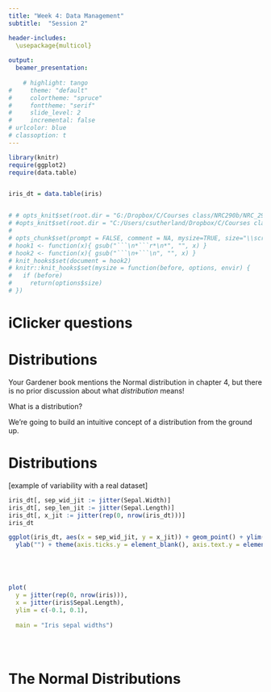 ```yaml
---
title: "Week 4: Data Management"
subtitle:  "Session 2"

header-includes:
  \usepackage{multicol}
  
output:
  beamer_presentation:
    
    # highlight: tango
#     theme: "default"
#     colortheme: "spruce"
#     fonttheme: "serif"
#     slide_level: 2
#     incremental: false
# urlcolor: blue
# classoption: t
---
```


```r
library(knitr)
require(ggplot2)
require(data.table)


iris_dt = data.table(iris)


# # opts_knit$set(root.dir = "G:/Dropbox/C/Courses class/NRC290b/NRC_290b_2018/")
# #opts_knit$set(root.dir = "C:/Users/csutherland/Dropbox/C/Courses class/NRC290b/NRC_290b_2018")
# 
# opts_chunk$set(prompt = FALSE, comment = NA, mysize=TRUE, size="\\scriptsize")
# hook1 <- function(x){ gsub("```\n*```r*\n*", "", x) }
# hook2 <- function(x){ gsub("```\n+```\n", "", x) }
# knit_hooks$set(document = hook2)
# knitr::knit_hooks$set(mysize = function(before, options, envir) {
#   if (before) 
#     return(options$size)
# })
```


# iClicker questions



\begin{multicols}{2}
\null \vfill
\vfill \null
\columnbreak
\includegraphics[width = 0.35\textwidth]{../slide_images/iClicker_logo.png}
\end{multicols}





# Distributions

Your Gardener book mentions the Normal distribution in chapter 4, but there is no prior discussion about what *distribution* means!

What is a distribution?

We're going to build an intuitive concept of a distribution from the ground up.




# Distributions

[example of variability with a real dataset]

```r
iris_dt[, sep_wid_jit := jitter(Sepal.Width)]
iris_dt[, sep_len_jit := jitter(Sepal.Length)]
iris_dt[, x_jit := jitter(rep(0, nrow(iris_dt)))]
iris_dt

```



```r
ggplot(iris_dt, aes(x = sep_wid_jit, y = x_jit)) + geom_point() + ylim(-0.1, 0.1) +
  ylab("") + theme(axis.ticks.y = element_blank(), axis.text.y = element_blank())





plot(
  y = jitter(rep(0, nrow(iris))),
  x = jitter(iris$Sepal.Length),
  ylim = c(-0.1, 0.1),
  
  main = "Iris sepal widths")





```







# The Normal Distributions





